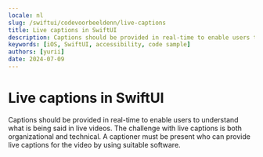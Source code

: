 ```yaml
---
locale: nl
slug: /swiftui/codevoorbeeldenn/live-captions
title: Live captions in SwiftUI
description: Captions should be provided in real-time to enable users to understand what is being said in live videos.
keywords: [iOS, SwiftUI, accessibility, code sample]
authors: [yurii]
date: 2024-07-09
---
```


# Live captions in SwiftUI

Captions should be provided in real-time to enable users to understand what is being said in live videos. The challenge with live captions is both organizational and technical. A captioner must be present who can provide live captions for the video by using suitable software.

<CodeSample id="media-captions-live" platform="swiftui" locale="nl"/>
